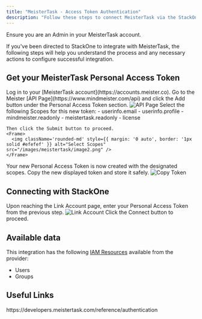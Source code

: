 ```yaml
---
title: "MeisterTask - Access Token Authentication"
description: "Follow these steps to connect MeisterTask via the StackOne Hub successfully."
---
```



<Warning>
  Ensure you are an Admin in your MeisterTask account.
</Warning>

If you've been directed to StackOne to integrate with MeisterTask, the following steps will help you understand the process and any necessary actions to configure successful integration.

## Get your MeisterTask Personal Access Token

<Steps>
  <Step title="Go to the API Page">
    Log in to your [MeisterTask account](https://accounts.meister.co). Go to the Meister [API Page](https://www.mindmeister.com/api) and click the Add button under the Personal Access Token section.
    <Frame>
      <img className='rounded-md' style={{ margin: '0 auto', border: '1px solid #efefef' }} alt="API Page" src="/images/meistertask/image1.png" />
    </Frame>
  </Step>

  <Step title="Select Scopes">
    Select the following Scopes for this new token:
    - userinfo.email
    - userinfo.profile
    - mindmeister.readonly
    - meistertask.readonly
    - license

    Then click the Submit button to proceed.
    <Frame>
      <img className='rounded-md' style={{ margin: '0 auto', border: '1px solid #efefef' }} alt="Select Scopes" src="/images/meistertask/image2.png" />
    </Frame>
  </Step>

  <Step title="Copy the Token">
    Your new Personal Access Token is now created with the designated scopes. Copy the new displayed token and store it safely.
    <Frame>
      <img className='rounded-md' style={{ margin: '0 auto', border: '1px solid #efefef' }} alt="Copy Token" src="/images/meistertask/image3.png" />
    </Frame>
  </Step>
</Steps>

## Connecting with StackOne

<Steps>
  <Step title="Enter Personal Access Token">
    Upon reaching the Link Account page, enter your Personal Access Token from the previous step.
    <Frame>
      <img className='rounded-md' style={{ margin: '0 auto', border: '1px solid #efefef' }} alt="Link Account" src="/images/meistertask/image4.png" />
    </Frame>
  </Step>

  <Step title="Connect">
    Click the Connect button to proceed.
  </Step>
</Steps>

<IntegrationFooter />


## Available data

This integration has the following [IAM Resources](https://docs.stackone.com/reference/iam_list_users) available from the provider:
<ul>
 <li>Users</li>
 <li>Groups</li>
</ul>


## Useful Links
<Card title="API Reference" icon="link" href="https://developers.meistertask.com/reference/authentication">
    https://developers.meistertask.com/reference/authentication
</Card>

